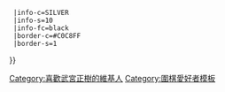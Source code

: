 {{Userbox
  |id=[[宇宙流]]
  |id-c=SEASHELL
  |id-fc=MIDNIGHTBLUE
  |id-s=10
  |info=這個用戶是'''[[武宮正樹]]'''的[[圍棋|棋]]迷。{{#if:{{{1|}}}|{{{1}}}}}
  |info-c=SILVER
  |info-s=10
  |info-fc=black
  |border-c=#C0C8FF
  |border-s=1
}}<includeonly>[[Category:喜歡武宮正樹的維基人]]</includeonly><noinclude>
[[Category:圍棋愛好者模板]]
</noinclude>